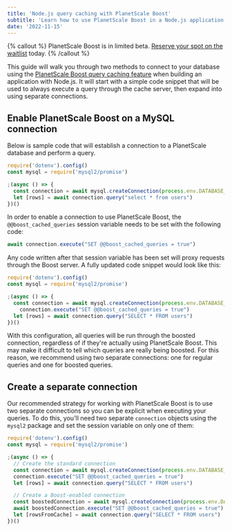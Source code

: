 ```yaml
---
title: 'Node.js query caching with PlanetScale Boost'
subtitle: 'Learn how to use PlanetScale Boost in a Node.js application.'
date: '2022-11-15'
---
```


{% callout %}
  PlanetScale Boost is in limited beta. [Reserve your spot on the waitlist](https://planetscale.com/features/boost) today.
{% /callout %}

This guide will walk you through two methods to connect to your database using the [PlanetScale Boost query caching feature](/docs/concepts/query-caching-with-planetscale-boost) when building an application with Node.js. It will start with a simple code snippet that will be used to always execute a query through the cache server, then expand into using separate connections.

## Enable PlanetScale Boost on a MySQL connection

Below is sample code that will establish a connection to a PlanetScale database and perform a query.

```js
require('dotenv').config()
const mysql = require('mysql2/promise')

;(async () => {
  const connection = await mysql.createConnection(process.env.DATABASE_URL)
  let [rows] = await connection.query("select * from users")
})()
```

In order to enable a connection to use PlanetScale Boost, the `@@boost_cached_queries` session variable needs to be set with the following code:

```js
await connection.execute("SET @@boost_cached_queries = true")
```

Any code written after that session variable has been set will proxy requests through the Boost server. A fully updated code snippet would look like this:

```js
require('dotenv').config()
const mysql = require('mysql2/promise')

;(async () => {
  const connection = await mysql.createConnection(process.env.DATABASE_URL)
	connection.execute("SET @@boost_cached_queries = true")
  let [rows] = await connection.query("SELECT * FROM users")
})()
```

With this configuration, all queries will be run through the boosted connection, regardless of if they're actually using PlanetScale Boost. This may make it difficult to tell which queries are really being boosted. For this reason, we recommend using two separate connections: one for regular queries and one for boosted queries.

## Create a separate connection

Our recommended strategy for working with PlanetScale Boost is to use two separate connections so you can be explicit when executing your queries. To do this, you'll need two separate `connection` objects using the `mysql2` package and set the session variable on only one of them:

```js
require('dotenv').config()
const mysql = require('mysql2/promise')

;(async () => {
  // Create the standard connection
  const connection = await mysql.createConnection(process.env.DATABASE_URL)
  connection.execute("SET @@boost_cached_queries = true")
  let [rows] = await connection.query("SELECT * FROM users")

  // Create a Boost-enabled connection
  const boostedConnection = await mysql.createConnection(process.env.DATABASE_URL)
  await boostedConnection.execute("SET @@boost_cached_queries = true")
  let [rowsFromCache] = await connection.query("SELECT * FROM users")
})()
```



